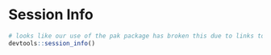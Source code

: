 
# Session Info {-}


```r
# looks like our use of the pak package has broken this due to links to packages linked in DESCRIPTION files such as cpp11 and AsioHeaders. So we will try the good old fashioned sessionInfo function instead
devtools::session_info()
```
